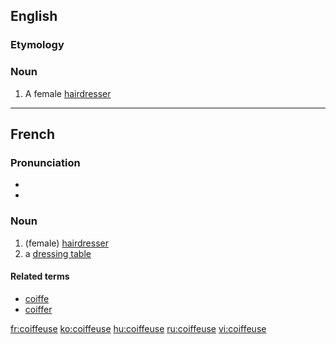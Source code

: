 ==English==

===Etymology===
{{etyl|fr}}

===Noun===
{{en-noun}}

# A female [[hairdresser]]

----

==French==

===Pronunciation===
* {{IPA|/kwa.føz/|lang=fr}}
* {{audio|Fr-coiffeuse.ogg|Audio}}

===Noun===
{{fr-noun|f|m=coiffeur}}

# (female) [[hairdresser]]
# a [[dressing table]]

====Related terms====
*[[coiffe]]
*[[coiffer#French|coiffer]]

[[fr:coiffeuse]]
[[ko:coiffeuse]]
[[hu:coiffeuse]]
[[ru:coiffeuse]]
[[vi:coiffeuse]]